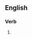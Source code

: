 ==English==

===Verb===
{{head|en|present participle}}

# {{present participle of|dilapidate|lang=en|nocat=1}}